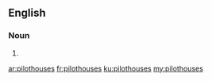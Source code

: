 ==English==

===Noun===
{{head|en|plural}}

# {{plural of|pilothouse|lang=en|nocat=1}}

[[ar:pilothouses]]
[[fr:pilothouses]]
[[ku:pilothouses]]
[[my:pilothouses]]